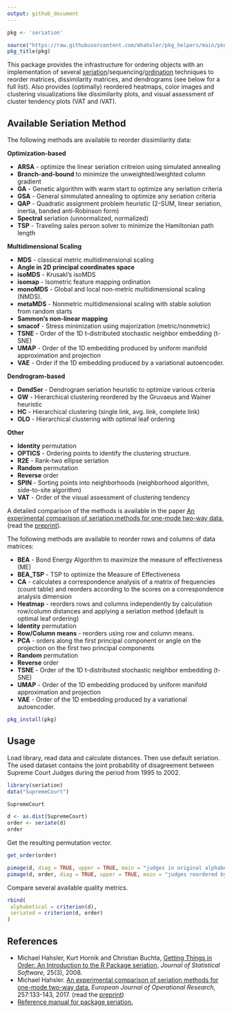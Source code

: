 ```yaml
---
output: github_document
---
```


```r
pkg <- 'seriation'

source("https://raw.githubusercontent.com/mhahsler/pkg_helpers/main/pkg_helpers.R")
pkg_title(pkg)
```


This package provides the infrastructure for ordering objects 
with an implementation of several
[seriation](https://en.wikipedia.org/wiki/Seriation_(archaeology))/sequencing/[ordination](https://en.wikipedia.org/wiki/Ordination_(statistics)) techniques to reorder matrices, dissimilarity
matrices, and dendrograms (see below for a full list). Also provides (optimally) reordered heatmaps, 
color images and clustering visualizations like dissimilarity plots, and
visual assessment of cluster tendency plots (VAT and iVAT).

## Available Seriation Method

The following methods are available to reorder dissimilarity data:

 **Optimization-based**
 
 *  **ARSA** - optimize the linear seriation critreion using simulated annealing   
 *  **Branch-and-bound** to minimize the unweighted/weighted column gradient 
 *  **GA** - Genetic algorithm with warm start to optimize any seriation criteria
 *  **GSA** - General simmulated annealing to optimize any seriation criteria
 *  **QAP** - Quadratic assignment problem heuristic (2-SUM, linear seriation, 
          inertia, banded anti-Robinson form)
 *  **Spectral** seriation (unnormalized, normalized) 
 *  **TSP** - Traveling sales person solver to minimize the Hamiltonian path length 
 
**Multidimensional Scaling** 

 *  **MDS** - classical metric multidimensional scaling
 *  **Angle in 2D principal coordinates space** 
 *  **isoMDS** -  Krusakl's isoMDS
 *  **isomap** -  Isometric feature mapping ordination
 *  **monoMDS** - Global and local non-metric multidimensional scaling (NMDS).
 *  **metaMDS** - Nonmetric multidimensional scaling with stable solution from random starts
 *  **Sammon's non-linear mapping** 
 *  **smacof** - Stress minimization using majorization (metric/nonmetric)
 *  **TSNE** - Order of the 1D t-distributed stochastic neighbor embedding (t-SNE)
 *  **UMAP** - Order of the 1D embedding produced by uniform manifold approximation and projection
 *  **VAE** - Order if the 1D embedding produced by a variational autoencoder.
 
 **Dendrogram-based**
 
 *  **DendSer** - Dendrogram seriation heuristic to optimize various criteria
 *  **GW** - Hierarchical clustering reordered by the Gruvaeus and Wainer heuristic 
 *  **HC** - Hierarchical clustering (single link, avg. link, complete link) 
 *  **OLO** - Hierarchical clustering with optimal leaf ordering 
 
 **Other**

 *  **Identity** permutation 
 *  **OPTICS** - Ordering points to identify the clustering structure.
 *  **R2E** - Rank-two ellipse seriation 
 *  **Random** permutation
 *  **Reverse** order
 *  **SPIN** - Sorting points into neighborhoods (neighborhood algorithm, side-to-site algorithm)
 *  **VAT** - Order of the visual assessment of clustering tendency
  
A detailed comparison of the methods is available in the paper 
[An experimental comparison of seriation methods for one-mode two-way data.](http://dx.doi.org/10.1016/j.ejor.2016.08.066) (read the [preprint](https://michael.hahsler.net/research/paper/EJOR_seriation_2016.pdf)).
  
  
The following methods are available to reorder rows and columns of data matrices:

 *  **BEA** - Bond Energy Algorithm to maximize the measure of effectiveness (ME) 
 *  **BEA_TSP** - TSP to optimize the Measure of Effectiveness
 *  **CA** - calculates a correspondence analysis of a matrix of frequencies (count table)
      and reorders according to the scores on a correspondence analysis dimension
 *  **Heatmap** - reorders rows and columns independently by calculation row/column distances 
      and applying a seriation method (default is optimal leaf ordering) 
 *  **Identity** permutation 
 *  **Row/Column means** - reorders using row and column means.
 *  **PCA** - orders along the first principal component or angle on the projection on the first two principal components
 *  **Random** permutation 
 *  **Reverse** order
 *  **TSNE** - Order of the 1D t-distributed stochastic neighbor embedding (t-SNE)
 *  **UMAP** - Order of the 1D embedding produced by uniform manifold approximation and projection
 *  **VAE** - Order of the 1D embedding produced by a variational autoencoder.

```r
pkg_install(pkg)
```

## Usage

Load library, read data and calculate distances. Then use default seriation. The used dataset 
contains the joint probability of disagreement between Supreme Court Judges during the period
from 1995 to 2002.
```r
library(seriation)
data("SupremeCourt")

SupremeCourt

d <- as.dist(SupremeCourt)
order <- seriate(d)
order
```

Get the resulting permutation vector.
```r
get_order(order)
```

```r
pimage(d, diag = TRUE, upper = TRUE, main = "judges in original alphabetical order")
pimage(d, order, diag = TRUE, upper = TRUE, main = "judges reordered by seriation")
```



Compare several available quality metrics.
```r
rbind(
 alphabetical = criterion(d),
 seriated = criterion(d, order)
)
```

## References

* Michael Hahsler, Kurt Hornik and Christian Buchta, [Getting Things in Order: An Introduction to the R Package seriation,](http://dx.doi.org/10.18637/jss.v025.i03) _Journal of Statistical Software,_ 25(3), 2008.
* Michael Hahsler. [An experimental comparison of seriation methods for one-mode two-way data.](http://dx.doi.org/10.1016/j.ejor.2016.08.066) _European Journal of Operational Research,_ 257:133-143, 2017. (read the [preprint](https://michael.hahsler.net/research/paper/EJOR_seriation_2016.pdf))
* [Reference manual for package seriation.](https://www.rdocumentation.org/packages/seriation/)

